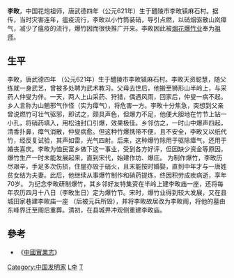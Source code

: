 {{unreferenced|time=2018-04-24T09:40:44+00:00}}
{{Inappropriate tone |time=2012-11-02T00:53:05+00:00 }}
'''李畋'''{{BD|621年|5月14日|？||CatIdx=L李}}，中国花炮祖师，唐武德四年（公元621年）生于醴陵市李畋镇麻石村。据传，当时灾害连年，瘟疫流行，李畋以小竹筒装硝，导引点燃，以硝烟驱散山岚瘴气，减少了瘟疫的流行，爆竹因而很快推广开来。李畋因此被[[花炮|烟花爆竹业]]奉为[[祖師|祖师]]。

==生平 == 
李畋，唐武德四年 （公元621年）生于醴陵市李畋镇麻石村。李畋天资聪慧，随父练就一身武艺，曾被多处聘为武术教习。父母去世后，他搬至狮形山半岭上，与采药人仲叟为伴。一天，两人上山采药、狩猎，偶遇风雨，回家后，仲叟一病不起。乡人言称为山魈邪气作怪（实为瘴气），将危害一方。李畋十分焦急，突想到父亲曾说燃竹可壮气驱邪，即试之，颇具声色，但爆力不足，他便大胆地在竹节上钻一小孔，将硝药填入，用松油封口引爆，效果极佳。乡邻仿之，一时山中爆声四起，清香扑鼻，瘴气消散，仲叟病愈。但这种竹爆携带不便，且不安全，李畋又以纸代竹，经反复试验，其声如雷，光气四射。后来，这种爆竹除用于驱除瘴气，还用于婚丧喜庆。李畋为恤民富乡做下这一事业，受到各方好评，但因缺少资金等原因，爆竹生产一时未能发展起来，直到宋代，始建作坊、爆庄。 
为制作爆竹，李畋历尽艰辛，手足多次伤损，住屋亦毁于硝火，且末能按时婚娶，直到中年才与一唐姓贫女结为夫妻。此后，他继续从事爆竹制作和硝药提炼，终因积劳成疾病逝，享年70岁。 
为纪念李畋研制爆竹，其乡邻好友特集资在半岭上建李畋庙一座，还将每年农历四月十八日（李畋生日）定为爆竹节。宋时，爆竹业得到较大发展，又在县城田家巷建李畋庙一座 （后被元兵所毁），并将李畋故居改为李畋阁，将他的墓由东峰界迁至阁后重葬。清初，在县城畀冲观侧重建李畋庙。

==參考==
*《[[中國實業志|中國實業志]]》

{{DEFAULTSORT:L}}
[[Category:中国发明家|Category:中国发明家]]
[[Category:唐朝人|L李]]
[[Category:李姓|T]]